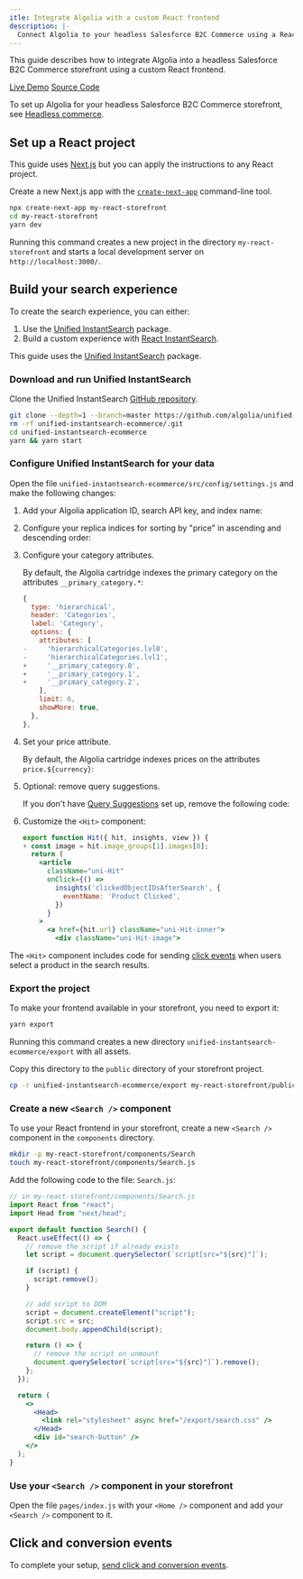 ```yaml
---
itle: Integrate Algolia with a custom React frontend
description: |-
  Connect Algolia to your headless Salesforce B2C Commerce using a React frontend.
---
```


This guide describes how to integrate Algolia into a headless Salesforce B2C Commerce storefront using a custom React frontend.

[Live Demo](https://codesandbox.io/s/github/tkrugg/sfcc-next-js-storefront) [Source Code](https://github.com/tkrugg/sfcc-next-js-storefront/)

To set up Algolia for your headless Salesforce B2C Commerce storefront,
see [Headless commerce](/integration/salesforce-commerce-cloud-b2c/guides/headless/).

## Set up a React project

This guide uses [Next.js](https://nextjs.org/) but you can apply the instructions to any React project.

Create a new Next.js app with the [`create-next-app`](https://nextjs.org/docs/api-reference/create-next-app) command-line tool.

```sh sh
npx create-next-app my-react-storefront
cd my-react-storefront
yarn dev
```

Running this command creates a new project in the directory `my-react-storefront` and starts a local development server on `http://localhost:3000/`.

## Build your search experience

To create the search experience, you can either:

1. Use the [Unified InstantSearch](https://github.com/algolia/unified-instantsearch-ecommerce) package.
2. Build a custom experience with [React InstantSearch](/guides/building-search-ui/what-is-instantsearch/react/).

This guide uses the [Unified InstantSearch](https://github.com/algolia/unified-instantsearch-ecommerce) package.

### Download and run Unified InstantSearch

Clone the Unified InstantSearch [GitHub repository](https://github.com/algolia/unified-instantsearch-ecommerce).

```sh sh
git clone --depth=1 --branch=master https://github.com/algolia/unified-instantsearch-ecommerce
rm -rf unified-instantsearch-ecommerce/.git
cd unified-instantsearch-ecommerce
yarn && yarn start
```

### Configure Unified InstantSearch for your data

Open the file `unified-instantsearch-ecommerce/src/config/settings.js` and make the following changes:

1. Add your Algolia application ID, search API key, and index name:

1. Configure your replica indices for sorting by "price" in ascending and descending order:

1. Configure your category attributes.

   By default, the Algolia cartridge indexes the primary category on the attributes `__primary_category.*`:

   ```js js
   {
     type: 'hierarchical',
     header: 'Categories',
     label: 'Category',
     options: {
       attributes: [
   -     'hierarchicalCategories.lvl0',
   -     'hierarchicalCategories.lvl1',
   +     '__primary_category.0',
   +     '__primary_category.1',
   +     '__primary_category.2',
       ],
       limit: 6,
       showMore: true,
     },
   },
   ```

1. Set your price attribute.

   By default, the Algolia cartridge indexes prices on the attributes `price.${currency}`:

1. Optional: remove query suggestions.

   If you don't have [Query Suggestions](/guides/building-search-ui/ui-and-ux-patterns/query-suggestions/js/) set up, remove the following code:

1. Customize the `<Hit>` component:

   ```jsx jsx
   export function Hit({ hit, insights, view }) {
   + const image = hit.image_groups[1].images[0];
     return (
       <article
         className="uni-Hit"
         onClick={() =>
           insights('clickedObjectIDsAfterSearch', {
             eventName: 'Product Clicked',
           })
         }
       >
         <a href={hit.url} className="uni-Hit-inner">
           <div className="uni-Hit-image">
   ```

The `<Hit>` component includes code for sending [click events](/guides/sending-events/concepts/event-types/) when users select a product in the search results.

### Export the project

To make your frontend available in your storefront, you need to export it:

```sh sh
yarn export
```

Running this command creates a new directory `unified-instantsearch-ecommerce/export` with all assets.

Copy this directory to the `public` directory of your storefront project.

```sh sh
cp -r unified-instantsearch-ecommerce/export my-react-storefront/public/
```

### Create a new `<Search />` component

To use your React frontend in your storefront, create a new `<Search />` component in the `components` directory.

```sh sh
mkdir -p my-react-storefront/components/Search
touch my-react-storefront/components/Search.js
```

Add the following code to the file: `Search.js`:

```jsx jsx
// in my-react-storefront/components/Search.js
import React from "react";
import Head from "next/head";

export default function Search() {
  React.useEffect(() => {
    // remove the script if already exists
    let script = document.querySelector(`script[src="${src}"]`);

    if (script) {
      script.remove();
    }

    // add script to DOM
    script = document.createElement("script");
    script.src = src;
    document.body.appendChild(script);

    return () => {
      // remove the script on unmount
      document.querySelector(`script[src="${src}"]`).remove();
    };
  });

  return (
    <>
      <Head>
        <link rel="stylesheet" async href="/export/search.css" />
      </Head>
      <div id="search-button" />
    </>
  );
}
```

### Use your `<Search />` component in your storefront

Open the file `pages/index.js` with your `<Home />` component and add your `<Search />` component to it.

## Click and conversion events

To complete your setup, [send click and conversion events](/guides/building-search-ui/events/react/).
